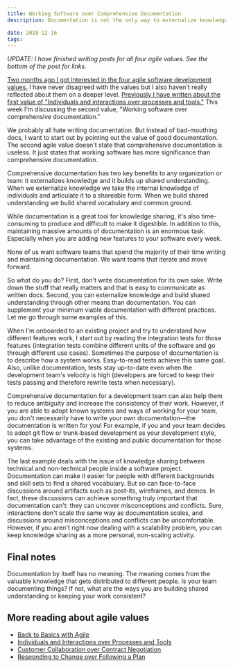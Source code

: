 ```yaml
---
title: Working Software over Comprehensive Documentation
description: Documentation is not the only way to externalize knowledge and build shared understanding

date: 2018-12-16
tags:
---
```


_UPDATE: I have finished writing posts for all four agile values. See the bottom of the post for links._

[Two months ago I got interested in the four agile software development values.](http://www.flashover.blog/posts/back-to-basics-with-agile/) I have never disagreed with the values but I also haven't really reflected about them on a deeper level. [Previously I have written about the first value of "Individuals and interactions over processes and tools."](http://www.flashover.blog/posts/individuals-and-interactions-over-processes-and-tools/) This week I'm discussing the second value, "Working software over comprehensive documentation."

We probably all hate writing documentation. But instead of bad-mouthing docs, I want to start out by pointing out the value of good documentation. The second agile value doesn't state that comprehensive documentation is useless. It just states that working software has more significance than comprehensive documentation.

Comprehensive documentation has two key benefits to any organization or team: it externalizes knowledge and it builds up shared understanding. When we externalize knowledge we take the internal knowledge of individuals and articulate it to a shareable form. When we build shared understanding we build shared vocabulary and common ground.

While documentation is a great tool for knowledge sharing, it's also time-consuming to produce and difficult to make it digestible. In addition to this, maintaining massive amounts of documentation is an enormous task. Especially when you are adding new features to your software every week.

None of us want software teams that spend the majority of their time writing and maintaining documentation. We want teams that iterate and move forward.

So what do you do? First, don't write documentation for its own sake. Write down the stuff that really matters and that is easy to communicate as written docs. Second, you can externalize knowledge and build shared understanding through other means than documentation. You can supplement your minimum viable documentation with different practices. Let me go through some examples of this.

When I'm onboarded to an existing project and try to understand how different features work, I start out by reading the integration tests for those features (integration tests combine different units of the software and go through different use cases). Sometimes the purpose of documentation is to describe how a system works. Easy-to-read tests achieve this same goal. Also, unlike documentation, tests stay up-to-date even when the development team's velocity is high (developers are forced to keep their tests passing and therefore rewrite tests when necessary).

Comprehensive documentation for a development team can also help them to reduce ambiguity and increase the consistency of their work. However, if you are able to adopt known systems and ways of working for your team, you don't necessarily have to write your own documentation—the documentation is written for you! For example, if you and your team decides to adopt git flow or trunk-based development as your development style, you can take advantage of the existing and public documentation for those systems.

The last example deals with the issue of knowledge sharing between technical and non-technical people inside a software project. Documentation can make it easier for people with different backgrounds and skill sets to find a shared vocabulary. But so can face-to-face discussions around artifacts such as post-its, wireframes, and demos. In fact, these discussions can achieve something truly important that documentation can't: they can uncover misconceptions and conflicts. Sure, interactions don't scale the same way as documentation scales, and discussions around misconceptions and conflicts can be uncomfortable. However, if you aren't right now dealing with a scalability problem, you can keep knowledge sharing as a more personal, non-scaling activity.

## Final notes

Documentation by itself has no meaning. The meaning comes from the valuable knowledge that gets distributed to different people. Is your team documenting things? If not, what are the ways you are building shared understanding or keeping your work consistent?

## More reading about agile values

- [Back to Basics with Agile](/posts/back-to-basics-with-agile/)
- [Individuals and Interactions over Processes and Tools](/posts/individuals-and-interactions-over-processes-and-tools/)
- [Customer Collaboration over Contract Negotiation](/posts/customer-collaboration-over-contract-negotiation/)
- [Responding to Change over Following a Plan](/posts/responding-to-change-over-following-a-plan/)
